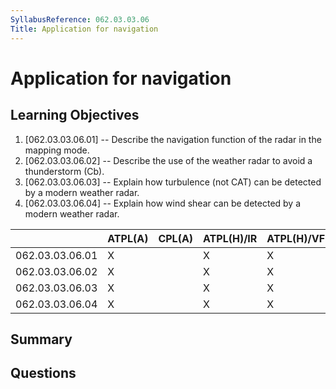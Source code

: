 ```yaml
---
SyllabusReference: 062.03.03.06
Title: Application for navigation
---
```


# Application for navigation

## Learning Objectives

1. [062.03.03.06.01] -- Describe the navigation function of the radar in the
   mapping mode.
2. [062.03.03.06.02] -- Describe the use of the weather radar to avoid a
   thunderstorm (Cb).
3. [062.03.03.06.03] -- Explain how turbulence (not CAT) can be detected by a
   modern weather radar.
4. [062.03.03.06.04] -- Explain how wind shear can be detected by a modern
   weather radar.

|                 | ATPL(A) | CPL(A) | ATPL(H)/IR | ATPL(H)/VFR | CPL(H) | IR  | CBIR(A) |
| --------------- | ------- | ------ | ---------- | ----------- | ------ | --- | ------- |
| 062.03.03.06.01 | X       |        | X          | X           |        | X   | X       |
| 062.03.03.06.02 | X       |        | X          | X           |        | X   | X       |
| 062.03.03.06.03 | X       |        | X          | X           |        | X   | X       |
| 062.03.03.06.04 | X       |        | X          | X           |        | X   | X       |

## Summary

## Questions

